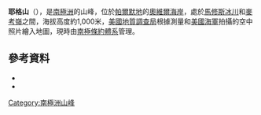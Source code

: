 {{Coord|75|30|S|65|40|W|source:GNIS|display=title}}

'''耶格山'''（{{lang-en|Jaeger Hills}}），是[[南極洲|南極洲]]的山峰，位於[[帕爾默地|帕爾默地]]的[[奧維爾海岸|奧維爾海岸]]，處於[[馬修斯冰川|馬修斯冰川]]和[[麥考嶺|麥考嶺]]之間，海拔高度約1,000米，[[美國地質調查局|美國地質調查局]]根據測量和[[美國海軍|美國海軍]]拍攝的空中照片繪入地圖，現時由[[南極條約體系|南極條約體系]]管理。

==參考資料==
*{{cite gnis | type = antarid | id = 7445| name = Jaeger Hills | accessdate = 2012-07-13}}
*{{usgs-gazetteer|id=7445}}

{{Antarctica-geo-stub}}
[[Category:南極洲山峰|Category:南極洲山峰]]